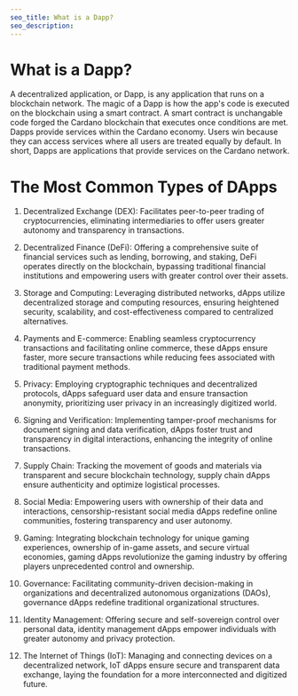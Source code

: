```yaml
---
seo_title: What is a Dapp?
seo_description: 
---
```


# What is a Dapp?

A decentralized application, or Dapp, is any application that runs on a blockchain network. The magic of a Dapp is how the app's code is executed on the blockchain using a smart contract. A smart contract is unchangable code forged the Cardano blockchain that executes once conditions are met. Dapps provide services within the Cardano economy. Users win because they can access services where all users are treated equally by default. In short, Dapps are applications that provide services on the Cardano network. 

# The Most Common Types of DApps

1. Decentralized Exchange (DEX): Facilitates peer-to-peer trading of cryptocurrencies, eliminating intermediaries to offer users greater autonomy and transparency in transactions.

2. Decentralized Finance (DeFi): Offering a comprehensive suite of financial services such as lending, borrowing, and staking, DeFi operates directly on the blockchain, bypassing traditional financial institutions and empowering users with greater control over their assets.

3. Storage and Computing: Leveraging distributed networks, dApps utilize decentralized storage and computing resources, ensuring heightened security, scalability, and cost-effectiveness compared to centralized alternatives.

4. Payments and E-commerce: Enabling seamless cryptocurrency transactions and facilitating online commerce, these dApps ensure faster, more secure transactions while reducing fees associated with traditional payment methods.

5. Privacy: Employing cryptographic techniques and decentralized protocols, dApps safeguard user data and ensure transaction anonymity, prioritizing user privacy in an increasingly digitized world.

6. Signing and Verification: Implementing tamper-proof mechanisms for document signing and data verification, dApps foster trust and transparency in digital interactions, enhancing the integrity of online transactions.

7. Supply Chain: Tracking the movement of goods and materials via transparent and secure blockchain technology, supply chain dApps ensure authenticity and optimize logistical processes.

8. Social Media: Empowering users with ownership of their data and interactions, censorship-resistant social media dApps redefine online communities, fostering transparency and user autonomy.

9. Gaming: Integrating blockchain technology for unique gaming experiences, ownership of in-game assets, and secure virtual economies, gaming dApps revolutionize the gaming industry by offering players unprecedented control and ownership.

10. Governance: Facilitating community-driven decision-making in organizations and decentralized autonomous organizations (DAOs), governance dApps redefine traditional organizational structures.

11. Identity Management: Offering secure and self-sovereign control over personal data, identity management dApps empower individuals with greater autonomy and privacy protection.

12. The Internet of Things (IoT): Managing and connecting devices on a decentralized network, IoT dApps ensure secure and transparent data exchange, laying the foundation for a more interconnected and digitized future.
